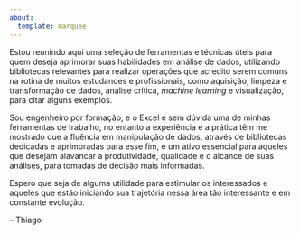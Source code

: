 ```yaml
---
about:
  template: marquee
---
```


Estou reunindo aqui uma seleção de ferramentas e técnicas úteis para quem deseja aprimorar suas habilidades em análise de dados, utilizando bibliotecas relevantes para realizar operações que acredito serem comuns na rotina de muitos estudandes e profissionais, como aquisição, limpeza e transformação de dados, análise crítica, *machine learning* e visualização, para citar alguns exemplos.

Sou engenheiro por formação, e o Excel é sem dúvida uma de minhas ferramentas de trabalho, no entanto a experiência e a prática têm me mostrado que a fluência em manipulação de dados, através de bibliotecas dedicadas e aprimoradas para esse fim, é um ativo essencial para aqueles que desejam alavancar a produtividade, qualidade e o alcance de suas análises, para tomadas de decisão mais informadas.

Espero que seja de alguma utilidade para estimular os interessados e aqueles que estão iniciando sua trajetória nessa área tão interessante e em constante evolução.

--
Thiago
